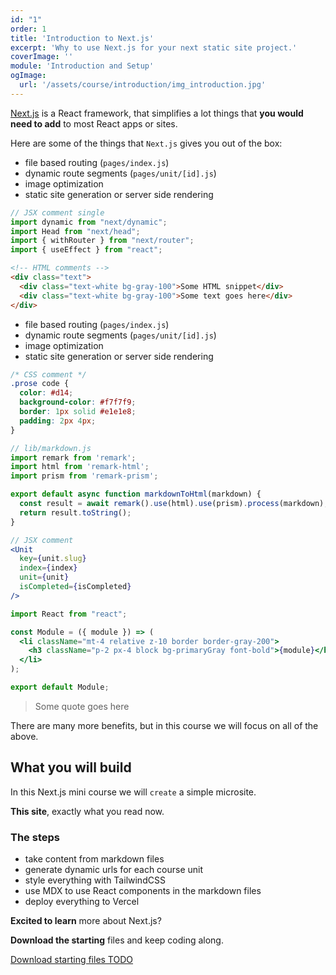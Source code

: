 ```yaml
---
id: "1"
order: 1
title: 'Introduction to Next.js'
excerpt: 'Why to use Next.js for your next static site project.'
coverImage: ''
module: 'Introduction and Setup'
ogImage:
  url: '/assets/course/introduction/img_introduction.jpg'
---
```


[Next.js](https://nextjs.org/) is a React framework, that simplifies a lot things that **you would need to add** to most React apps or sites.

Here are some of the things that `Next.js` gives you out of the box:

- file based routing (`pages/index.js`)
- dynamic route segments (`pages/unit/[id].js`)
- image optimization
- static site generation or server side rendering


```jsx
// JSX comment single
import dynamic from "next/dynamic";
import Head from "next/head";
import { withRouter } from "next/router";
import { useEffect } from "react";
```

```html
<!-- HTML comments -->
<div class="text">
  <div class="text-white bg-gray-100">Some HTML snippet</div>
  <div class="text-white bg-gray-100">Some text goes here</div>
</div>
```

- file based routing (`pages/index.js`)
- dynamic route segments (`pages/unit/[id].js`)
- image optimization
- static site generation or server side rendering

```css
/* CSS comment */
.prose code {
  color: #d14;
  background-color: #f7f7f9;
  border: 1px solid #e1e1e8;
  padding: 2px 4px;
}
```

```js
// lib/markdown.js
import remark from 'remark';
import html from 'remark-html';
import prism from 'remark-prism';

export default async function markdownToHtml(markdown) {
  const result = await remark().use(html).use(prism).process(markdown);
  return result.toString();
}
```

```jsx
// JSX comment
<Unit
  key={unit.slug}
  index={index}
  unit={unit}
  isCompleted={isCompleted}
/>
```

```jsx
import React from "react";

const Module = ({ module }) => (
  <li className="mt-4 relative z-10 border border-gray-200">
    <h3 className="p-2 px-4 block bg-primaryGray font-bold">{module}</h3>
  </li>
);

export default Module;
```

> Some quote goes here

There are many more benefits, but in this course we will focus on all of the above.

## What you will build

In this Next.js mini course we will `create` a simple microsite.

**This site**, exactly what you read now.

### The steps

- take content from markdown files
- generate dynamic urls for each course unit
- style everything with TailwindCSS
- use MDX to use React components in the markdown files
- deploy everything to Vercel

**Excited to learn** more about Next.js?

**Download the starting** files and keep coding along.

[Download starting files TODO](https://github.com/Ihatetomatoes/)